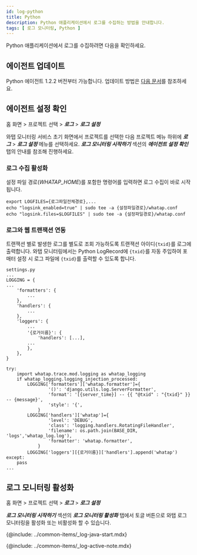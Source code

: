 ```yaml
---
id: log-python
title: Python
description: Python 애플리케이션에서 로그를 수집하는 방법을 안내합니다. 
tags: [ 로그 모니터링, Python ]
---
```


Python 애플리케이션에서 로그를 수집하려면 다음을 확인하세요.

## 에이전트 업데이트

Python 에이전트 1.2.2 버전부터 가능합니다. 업데이트 방법은 [다음 문서](../python/manage-pkg#update-pkg)를 참조하세요.

## 에이전트 설정 확인

홈 화면 > 프로젝트 선택 > ***로그*** > ***로그 설정***

와탭 모니터링 서비스 초기 화면에서 프로젝트를 선택한 다음 프로젝트 메뉴 하위에 ***로그*** > ***로그 설정*** 메뉴를 선택하세요. ***로그 모니터링 시작하기*** 섹션의 ***에이전트 설정 확인*** 탭의 안내를 참조해 진행하세요.

### 로그 수집 활성화

설정 파일 경로(*WHATAP_HOME*)를 포함한 명령어를 입력하면 로그 수집이 바로 시작됩니다.

```shell
export LOGFILES={로그파일전체경로},...
echo "logsink_enabled=true" | sudo tee -a {설정파일경로}/whatap.conf
echo "logsink.files=$LOGFILES" | sudo tee -a {설정파일경로}/whatap.conf
```

### 로그와 웹 트랜잭션 연동

트랜잭션 별로 발생한 로그를 별도로 조회 가능하도록 트랜잭션 아이디`{txid}`를 로그에 출력합니다. 와탭 모니터링에서는 Python LogRecord에 `{txid}`를 자동 주입하여 포매터 설정 시 로그 파일에 `{txid}`를 출력할 수 있도록 합니다.

```shell
settings.py
...
LOGGING = {
...
    'formatters': {
        ...
    },
    'handlers': {
        ...
    },
    'loggers': {
        ...
        '{로거이름}': {
            'handlers': [...],
        ...
        },
    },
}

try:
    import whatap.trace.mod.logging as whatap_logging
    if whatap_logging.logging_injection_processed:
        LOGGING['formatters']['whatap.formatter']={
                '()': 'django.utils.log.ServerFormatter',
                'format': '[{server_time}] -- {{ "@txid" : "{txid}" }} -- {message}',
                'style': '{',
            }
        LOGGING['handlers']['whatap']={
                'level': 'DEBUG',
                'class': 'logging.handlers.RotatingFileHandler',
                'filename': os.path.join(BASE_DIR, 'logs','whatap_log.log'),
                'formatter': 'whatap.formatter',
            }
        LOGGING['loggers'][{로거이름}]['handlers'].append('whatap')
except:
    pass
...
```

## 로그 모니터링 활성화 

홈 화면 > 프로젝트 선택 > ***로그*** > ***로그 설정***

***로그 모니터링 시작하기*** 섹션의 ***로그 모니터링 활성화*** 탭에서 토글 버튼으로 와탭 로그 모니터링을 활성화 또는 비활성화 할 수 있습니다. 

{@include: ../common-items/_log-java-start.mdx} 

{@include: ../common-items/_log-active-note.mdx} 